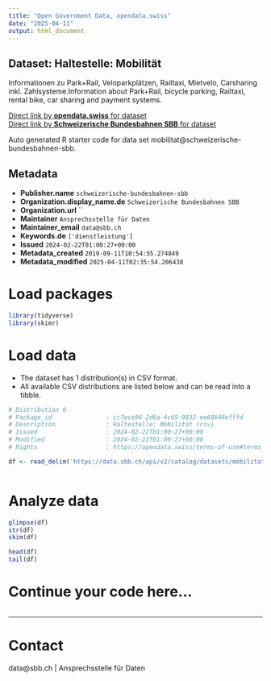 ```yaml
---
title: "Open Government Data, opendata.swiss"
date: "2025-04-11"
output: html_document
---
```


## Dataset: Haltestelle: Mobilität

Informationen zu Park+Rail, Veloparkplätzen, Railtaxi, Mietvelo, Carsharing inkl. Zahlsysteme.Information about Park+Rail, bicycle parking, Railtaxi, rental bike, car sharing and payment systems. 

[Direct link by **opendata.swiss** for dataset](https://opendata.swiss/de/dataset/haltestelle-mobilitat1)<br>
[Direct link by **Schweizerische Bundesbahnen SBB** for dataset](https://data.sbb.ch/explore/dataset/mobilitat/)

Auto generated R starter code for data set mobilitat@schweizerische-bundesbahnen-sbb.

## Metadata

- **Publisher.name** `schweizerische-bundesbahnen-sbb`
- **Organization.display_name.de** `Schweizerische Bundesbahnen SBB`
- **Organization.url** ``
- **Maintainer** `Ansprechsstelle für Daten`
- **Maintainer_email** `data@sbb.ch`
- **Keywords.de** `['dienstleistung']`
- **Issued** `2024-02-22T01:00:27+00:00`
- **Metadata_created** `2019-09-11T10:54:55.274849`
- **Metadata_modified** `2025-04-11T02:35:54.206438`


# Load packages

```r

library(tidyverse)
library(skimr)

```

# Load data

-   The dataset has 1 distribution(s) in CSV format.
-   All available CSV distributions are listed below and can be read into a tibble.

```r

# Distribution 0
# Package_id               : cc7ece96-2d6a-4c65-9832-ee68648efffd
# Description              : Haltestelle: Mobilität (csv)
# Issued                   : 2024-02-22T01:00:27+00:00
# Modified                 : 2024-02-22T01:00:27+00:00
# Rights                   : https://opendata.swiss/terms-of-use#terms_by

df <- read_delim('https://data.sbb.ch/api/v2/catalog/datasets/mobilitat/exports/csv?use_labels=true')



```

# Analyze data

```r

glimpse(df)
str(df)
skim(df)

head(df)
tail(df)

```

# Continue your code here...

```r

```

------------------------------------------------------------------------

# Contact

data@sbb.ch | Ansprechsstelle für Daten
